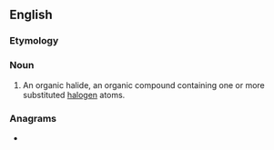 ==English==

===Etymology===
{{prefix|organo|halide|lang=en}}

===Noun===
{{en-noun}}

# {{label|en|organic compound}} An organic halide, an organic compound containing one or more substituted [[halogen]] atoms.

===Anagrams===
* {{l|en|radiohalogen}}
